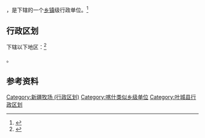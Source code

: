 {{中国乡级行政区|65/31/26/406/000}}

'''{{PAGENAMEBASE}}'''，是{{PRC admin/fullname|65/31/26/406/000|3}}下辖的一个[[乡镇|乡镇]]级行政单位。<ref>{{PRC admin/ref sgc|{{PRC admin/parent|65/31/26/406/000}}}}</ref>

== 行政区划 ==

{{PAGENAMEBASE}}下辖以下地区：<ref>{{PRC admin/ref sgc|65/31/26/406/000}}</ref>

{{PRC admin/children|65/31/26/406/000}}。

== 参考资料 ==

{{reflist}}

{{叶城县行政区划}}
{{新疆行政区划小作品}}

[[Category:新疆牧场_(行政区划)|Category:新疆牧场 (行政区划)]]
[[Category:喀什类似乡级单位|Category:喀什类似乡级单位]]
[[Category:叶城县行政区划|Category:叶城县行政区划]]